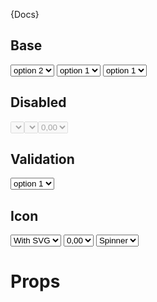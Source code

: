 


<Meta title="Components|Selects" component={Select} />

<Description>{Docs}</Description>

##  Base

<Preview>
  <Story name="Base" decorators={[withKnobs,withA11y]}>
    <form className="row-items" style={{display: 'flex'}}>
      <Select label="label" style={{flex: '1'}} >
        <option>option 1</option>
        <option selected>option 2</option>
        <option>option 3</option>
      </Select>
      <Select label="label" style={{flex: '1'}} >
        <option>option 1</option>
        <option>option 2</option>
        <option>option 3</option>
      </Select>
      <Select label="label" placeholder="Chose your Option" style={{flex: '1'}}>
        <option>option 1</option>
        <option>option 2</option>
        <option>option 3</option>
      </Select>
    </form>
  </Story>
</Preview>

##  Disabled

<Preview>
  <Story name="disabled" decorators={[withKnobs,withA11y]}>
    <div className="row-items" style={{display: 'flex'}}>
      <Select name="disabled" label="disabled" disabled style={{flex: '1'}}/>
      <Select name="disabled" label="disabled" placeholder="placeholder" disabled style={{flex: '1'}}/>
      <Select name="disabled" label="disabled" icon="R$" disabled style={{flex: '1'}}>
        <option selected>0,00</option>
      </Select>
    </div>
  </Story>
</Preview>

##  Validation

<Preview>
  <Story name="Validation" decorators={[withKnobs,withA11y]}>
    <Select name="error" label="Error Sample" error="Errors will be displayed here">
      <option>option 1</option>
      <option>option 2</option>
      <option>option 3</option>
    </Select>
  </Story>
</Preview>

##  Icon

<Preview>
  <Story name="icon" decorators={[withKnobs,withA11y]}>
    <div className="row-items" style={{display: 'flex'}}>
      <Select label="With Icon"  style={{flex: '1'}} icon={
        <svg xmlns="http://www.w3.org/2000/svg" >
          <path d="M 20.480469 6.5625 L 21.28125 10.5 L 2.71875 10.5 L 3.519531 6.5625 Z M 22.667969 0 L 1.332031 0 L 1.332031 2.625 L 22.667969 2.625 Z M 22.667969 3.9375 L 1.332031 3.9375 L 0 10.5 L 0 13.125 L 1.332031 13.125 L 1.332031 21 L 14.667969 21 L 14.667969 13.125 L 20 13.125 L 20 21 L 22.667969 21 L 22.667969 13.125 L 24 13.125 L 24 10.5 Z M 4 18.375 L 4 13.125 L 12 13.125 L 12 18.375 Z M 4 18.375 " />
        </svg>
      }>
        <option selected>With SVG</option>
      </Select>
      <Select label="With Icon" placeholder="placeholder" icon="R$" style={{flex: '1'}}>
        <option selected>0,00</option>
      </Select>
      <Select label="With Icon" icon={<Spinner/>} style={{flex: '1'}}>
        <option selected>Spinner</option>
      </Select>
    </div>
  </Story>
</Preview>

# Props

<Props of={Select} />
